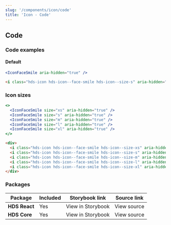 ```yaml
---
slug: '/components/icon/code'
title: 'Icon - Code'
---
```





## Code

### Code examples

#### Default

<Playground>


```jsx
<IconFaceSmile aria-hidden="true" />
```

```html
<i class="hds-icon hds-icon--face-smile hds-icon--size-s" aria-hidden="true"></i>
```

</Playground>


### Icon sizes

<Playground>


```jsx
<>
  <IconFaceSmile size="xs" aria-hidden="true" />
  <IconFaceSmile size="s" aria-hidden="true" />
  <IconFaceSmile size="m" aria-hidden="true" />
  <IconFaceSmile size="l" aria-hidden="true" />
  <IconFaceSmile size="xl" aria-hidden="true" />
</>
```

```html
<div>
  <i class="hds-icon hds-icon--face-smile hds-icon--size-xs" aria-hidden="true"></i>
  <i class="hds-icon hds-icon--face-smile hds-icon--size-s" aria-hidden="true"></i>
  <i class="hds-icon hds-icon--face-smile hds-icon--size-m" aria-hidden="true"></i>
  <i class="hds-icon hds-icon--face-smile hds-icon--size-l" aria-hidden="true"></i>
  <i class="hds-icon hds-icon--face-smile hds-icon--size-xl" aria-hidden="true"></i>
</div>
```

</Playground>


### Packages

| Package       | Included                    | Storybook link                                                                             | Source link                                                                                                                                       |
| ------------- | --------------------------- | ------------------------------------------------------------------------------------------ | ------------------------------------------------------------------------------------------------------------------------------------------------- |
| **HDS React** | <IconCheckCircleFill /> Yes | <Link size="M" external href="/storybook/react/?path=/docs/icons">View in Storybook</Link> | <Link size="M" external href="https://github.com/City-of-Helsinki/helsinki-design-system/tree/master/packages/react/src/icons">View source</Link> |
| **HDS Core**  | <IconCheckCircleFill /> Yes | <Link size="M" external href="/storybook/core/?path=/story/icons">View in Storybook</Link> | <Link size="M" external href="https://github.com/City-of-Helsinki/helsinki-design-system/tree/master/packages/core/src/icons">View source</Link>  |
